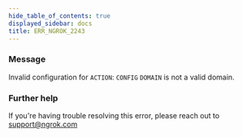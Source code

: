 ```yaml
---
hide_table_of_contents: true
displayed_sidebar: docs
title: ERR_NGROK_2243
---
```


### Message

Invalid configuration for `ACTION`: `CONFIG` `DOMAIN` is not a valid domain.

### Further help

If you're having trouble resolving this error, please reach out to [support@ngrok.com](mailto:support@ngrok.com?subject=Help%20with%20ERR_NGROK_2243)
